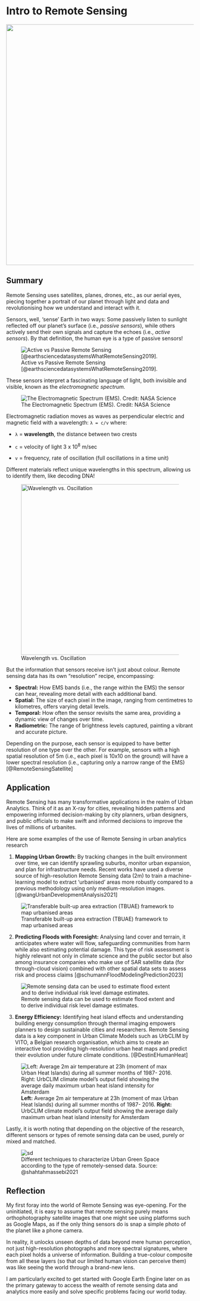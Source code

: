 # Intro to Remote Sensing

![](images/clipboard-439232986.png){fig-align="center" width="646"}

## Summary

Remote Sensing uses satellites, planes, drones, etc., as our aerial eyes, piecing together a portrait of our planet through light and data and revolutionising how we understand and interact with it.

Sensors, well, 'sense' Earth in two ways: Some passively listen to sunlight reflected off our planet's surface (i.e., *passive sensors*), while others actively send their own signals and capture the echoes (i.e., *active sensors*). By that definition, the human eye is a type of passive sensors!

![Active vs Passive Remote Sensing [@earthsciencedatasystemsWhatRemoteSensing2019].](images/clipboard-3270766478.png)

These sensors interpret a fascinating language of light, both invisible and visible, known as the *electromagnetic spectrum.*

![The Electromagnetic Spectrum (EMS). Credit: NASA Science](images/EMS-Introduction_0.jpeg)

Electromagnetic radiation moves as waves as perpendicular electric and magnetic field with a wavelength: `λ = c/v` where:

-   `λ` = **wavelength**, the distance between two crests

-   `c` = velocity of light 3 x 10^8^ m/sec

-   `v` = frequency, rate of oscillation (full oscillations in a time unit)

Different materials reflect unique wavelengths in this spectrum, allowing us to identify them, like decoding DNA!

![Wavelength vs. Oscillation](images/clipboard-2930936668.png){width="458"}

But the information that sensors receive isn't just about colour. Remote sensing data has its own "resolution" recipe, encompassing:

-   **Spectral:** How EMS bands (i.e., the range within the EMS) the sensor can hear, revealing more detail with each additional band.
-   **Spatial:** The size of each pixel in the image, ranging from centimetres to kilometres, offers varying detail levels.
-   **Temporal:** How often the sensor revisits the same area, providing a dynamic view of changes over time.
-   **Radiometric:** The range of brightness levels captured, painting a vibrant and accurate picture.

Depending on the purpose, each sensor is equipped to have better resolution of one type over the other. For example, sensors with a high spatial resolution of 5m (i.e., each pixel is 10x10 on the ground) will have a lower spectral resolution (i.e., capturing only a narrow range of the EMS) [@RemoteSensingSatellite]

## Application

Remote Sensing has many transformative applications in the realm of Urban Analytics. Think of it as an X-ray for cities, revealing hidden patterns and empowering informed decision-making by city planners, urban designers, and public officials to make swift and informed decisions to improve the lives of millions of urbanites.

Here are some examples of the use of Remote Sensing in urban analytics research

1.  **Mapping Urban Growth:** By tracking changes in the built environment over time, we can identify sprawling suburbs, monitor urban expansion, and plan for infrastructure needs. Recent works have used a diverse source of high-resolution Remote Sensing data (2m) to train a machine-learning model to extract 'urbanised' areas more robustly compared to a previous methodology using only medium-resolution images. [@wangUrbanDevelopmentAnalysis2021]

![Transferable built-up area extraction (TBUAE) framework to map urbanised areas](images/clipboard-3703486949.png){fig-align="center"}

2.  **Predicting Floods with Foresight:** Analysing land cover and terrain, it anticipates where water will flow, safeguarding communities from harm while also estimating potential damage. This type of risk assessment is highly relevant not only in climate science and the public sector but also among insurance companies who make use of SAR satellite data (for through-cloud vision) combined with other spatial data sets to assess risk and process claims [@schumannFloodModelingPrediction2023]

![Remote sensing data can be used to estimate flood extent and to derive individual risk level damage estimates.](images/clipboard-9241810.png){fig-align="center"}

3.  **Energy Efficiency:** Identifying heat island effects and understanding building energy consumption through thermal imaging empowers planners to design sustainable cities and researchers. Remote Sensing data is a key component in Urban Climate Models such as UrbCLIM by VITO, a Belgian research organisation, which aims to create an interactive tool providing high-resolution urban heat maps and predict their evolution under future climate conditions. [@DestinEHumanHeat]

![**Left:** Average 2m air temperature at 23h (moment of max Urban Heat Islands) during all summer months of 1987- 2016. **Right:** UrbCLIM climate model's output field showing the average daily maximum urban heat island intensity for Amsterdam](images/clipboard-1067784336.png){fig-align="center"}

Lastly, it is worth noting that depending on the objective of the research, different sensors or types of remote sensing data can be used, purely or mixed and matched.

![Different techniques to characterize Urban Green Space according to the type of remotely-sensed data. Source: @shahtahmassebi2021](images/clipboard-3868830033.png){alt="sd" fig-align="center"}

## Reflection

My first foray into the world of Remote Sensing was eye-opening. For the uninitiated, it is easy to assume that remote sensing purely means orthophotography satellite images that one might see using platforms such as Google Maps, as if the only thing sensors do is snap a simple photo of the planet like a phone camera.

In reality, it unlocks unseen depths of data beyond mere human perception, not just high-resolution photographs and more spectral signatures, where each pixel holds a universe of information. Building a true-colour composite from all these layers (so that our limited human vision can perceive them) was like seeing the world through a brand-new lens.

I am particularly excited to get started with Google Earth Engine later on as the primary gateway to access the wealth of remote sensing data and analytics more easily and solve specific problems facing our world today.
